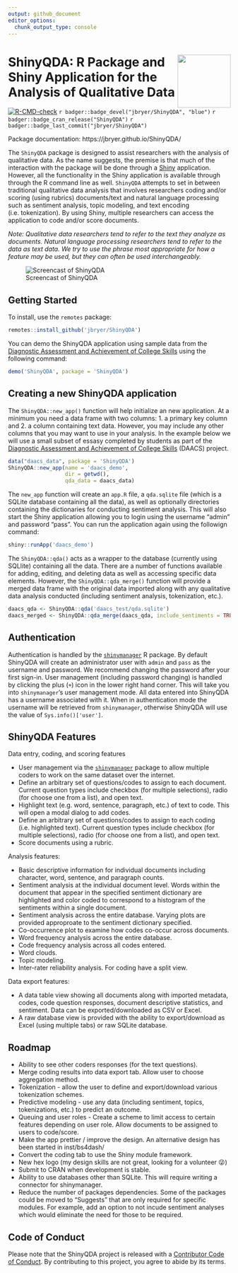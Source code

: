 ```yaml
---
output: github_document
editor_options: 
  chunk_output_type: console
---
```



# <img src="man/figures/ShinyQDA.png" align="right" width="120" align="right" /> ShinyQDA: R Package and Shiny Application for the Analysis of Qualitative Data

<!-- badges: start -->

[![R-CMD-check](https://github.com/jbryer/ShinyQDA/actions/workflows/R-CMD-check.yaml/badge.svg)](https://github.com/jbryer/ShinyQDA/actions/workflows/R-CMD-check.yaml)
`r badger::badge_devel("jbryer/ShinyQDA", "blue")`
`r badger::badge_cran_release("ShinyQDA")`
`r badger::badge_last_commit("jbryer/ShinyQDA")`
<!-- badges: end -->

Package documentation: https://jbryer.github.io/ShinyQDA/

The `ShinyQDA` package is designed to assist researchers with the analysis of qualitative data. As the name suggests, the premise is that much of the interaction with the package will be done through a [Shiny](https://shiny.rstudio.com) application. However, all the functionality in the Shiny application is available through through the R command line as well. `ShinyQDA` attempts to set in between traditional qualitative data analysis that involves researchers coding and/or scoring (using rubrics) documents/text and natural language processing such as sentiment analysis, topic modeling, and text encoding (i.e. tokenization). By using Shiny, multiple researchers can access the application to code and/or score documents. 

*Note: Qualitative data researchers tend to refer to the text they analyze as documents. Natural language processing researchers tend to refer to the data as text data. We try to use the phrase most appropriate for how a feature may be used, but they can often be used interchangeably.*


![Screencast of ShinyQDA](man/figures/ShinyQDA_screencast.gif)

## Getting Started

To install, use the `remotes` package:

```r
remotes::install_github('jbryer/ShinyQDA')
```

You can demo the ShinyQDA application using sample data from the [Diagnostic Assessment and Achievement of College Skills](https://daacs.net) using the following command:

```r
demo('ShinyQDA', package = 'ShinyQDA')
```

## Creating a new ShinyQDA application

The `ShinyQDA::new_app()` function will help initialize an new application. At a minimum you need a data frame with two columns: 1. a primary key column and 2. a column containing text data. However, you may include any other columns that you may want to use in your analysis. In the example below we will use a small subset of essasy completed by students as part of the [Diagnostic Assessment and Achievement of College Skills](https://daacs.net) (DAACS) project. 

```r
data("daacs_data", package = 'ShinyQDA')
ShinyQDA::new_app(name = 'daacs_demo',
				  dir = getwd(),
				  qda_data = daacs_data)
```

The `new_app` function will create an `app.R` file, a `qda.sqlite` file (which is a SQLite database containing all the data), as well as optionally directories containing the dictionaries for conducting sentiment analysis. This will also start the Shiny application allowing you to login using the username "admin" and password "pass". You can run the application again using the followign command:

```r
shiny::runApp('daacs_demo')
```

The `ShinyQDA::qda()` acts as a wrapper to the database (currently using SQLlite) containing all the data. There are a number of functions available for adding, editing, and deleting data as well as accessing specific data elements. However, the `ShinyQDA::qda_merge()` function will provide a merged data frame with the original data imported along with any qualitative data analysis conducted (including sentiment analysis, tokenization, etc.).

```r
daacs_qda <- ShinyQDA::qda('daacs_test/qda.sqlite')
daacs_merged <- ShinyQDA::qda_merge(daacs_qda, include_sentiments = TRUE)
```

## Authentication

Authentication is handled by the [`shinymanager`](https://datastorm-open.github.io/shinymanager/) R package. By default ShinyQDA will create an administrator user with `admin` and `pass` as the username and password. We recommend changing the password after your first sign-in. User management (including password changing) is handled by clicking the plus (`+`) icon in the lower right hand corner. This will take you into `shinymanager`'s user management mode. All data entered into ShinyQDA has a username associated with it. When in authentication mode the username will be retrieved from `shinymanager`, otherwise ShinyQDA will use the value of `Sys.info()['user']`.

## ShinyQDA Features

Data entry, coding, and scoring features

* User management via the [`shinymanager`](https://datastorm-open.github.io/shinymanager/) package to allow multiple coders to work on the same dataset over the internet.
* Define an arbitrary set of questions/codes to assign to each document. Current question types include checkbox (for multiple selections), radio (for choose one from a list), and open text.
* Highlight text (e.g. word, sentence, paragraph, etc.) of text to code. This will open a modal dialog to add codes.
* Define an arbitrary set of questions/codes to assign to each coding (i.e. highlighted text).  Current question types include checkbox (for multiple selections), radio (for choose one from a list), and open text.
* Score documents using a rubric.

Analysis features: 

* Basic descriptive information for individual documents including character, word, sentence, and paragraph counts.
* Sentiment analysis at the individual document level. Words within the document that appear in the specified sentiment dictionary are highlighted and color coded to correspond to a histogram of the sentiments within a single document.
* Sentiment analysis across the entire database. Varying plots are provided approproate to the sentiment dictionary specified.
* Co-occurrence plot to examine how codes co-occur across documents.
* Word frequency analysis across the entire database.
* Code frequency analysis across all codes entered.
* Word clouds.
* Topic modeling.
* Inter-rater reliability analysis. For coding have a split view.

Data export features:

* A data table view showing all documents along with imported metadata, codes, code question responses, document descriptive statistics, and sentiment. Data can be exported/downloaded as CSV or Excel.
* A raw database view is provided with the ability to export/download as Excel (using multiple tabs) or raw SQLite database.

## Roadmap

* Ability to see other coders responses (for the text questions).
* Merge coding results into data export tab. Allow user to choose aggregation method.
* Tokenization - allow the user to define and export/download various tokenization schemes.
* Predictive modeling - use any data (including sentiment, topics, tokenizations, etc.) to predict an outcome.
* Queuing and user roles - Create a scheme to limit access to certain features depending on user role. Allow documents to be assigned to users to code/score.
* Make the app prettier / improve the design. An alternative design has been started in inst/bs4dash/
* Convert the coding tab to use the Shiny module framework.
* New hex logo (my design skills are not great, looking for a volunteer 😜)
* Submit to CRAN when development is stable.
* Ability to use databases other than SQLite. This will require writing a connector for shinymanager.
* Reduce the number of packages dependencies. Some of the packages could be moved to "Suggests" that are only required for specific modules. For example, add an option to not incude sentiment analyses which would eliminate the need for those to be required.


## Code of Conduct
  
Please note that the ShinyQDA project is released with a [Contributor Code of Conduct](https://jbryer.github.io/ShinyQDA/CODE_OF_CONDUCT.html). By contributing to this project, you agree to abide by its terms.

